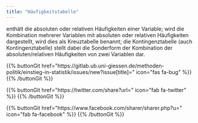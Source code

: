 ```yaml
---
title: "Häufigkeitstabelle"
---
```


enthält die absoluten oder relativen Häufigkeiten einer Variable; wird die Kombination mehrerer Variablen mit absoluten oder relativen Häufigkeiten dargestellt, wird dies als Kreuztabelle benannt; die Kontingenztabelle (auch Kontingenztabelle) stellt dabei die Sonderform der Kombination der absoluten/relativen Häufigkeiten von zwei Variablen dar.

{{% buttonGit href=\"https\:\/\/gitlab.ub.uni-giessen.de\/methoden-politik\/einstieg-in-statistik\/issues\/new?issue[title]=\" icon=\"fas fa-bug\" %}} {{% /buttonGit %}} 

{{% buttonGit href=\"https\:\/\/twitter.com\/share?url=\" icon=\"fab fa-twitter\" %}} {{% /buttonGit %}}

{{% buttonGit href=\"https\:\/\/www.facebook.com\/sharer\/sharer.php?u=\" icon=\"fab fa-facebook\" %}} {{% /buttonGit %}}

